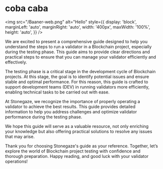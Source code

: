 
# coba caba



<img
  src="/Baaner-web.png"
  alt="Hello"
  style={{
    display: 'block',
    marginLeft: 'auto',
    marginRight: 'auto',
    width: '400px',
    maxWidth: '100%',
    height: 'auto',
  }}
/>



We are excited to present a comprehensive guide designed to help you understand the steps to run a validator in a Blockchain project, especially during the testing phase. This guide aims to provide clear directions and practical steps to ensure that you can manage your validator efficiently and effectively.

The testing phase is a critical stage in the development cycle of Blockchain projects. At this stage, the goal is to identify potential issues and ensure stable and optimal performance. For this reason, this guide is crafted to support development teams (DEV) in running validators more efficiently, enabling technical tasks to be carried out with ease.

At Stonegaze, we recognize the importance of properly operating a validator to achieve the best results. This guide provides detailed information to help you address challenges and optimize validator performance during the testing phase.

We hope this guide will serve as a valuable resource, not only enriching your knowledge but also offering practical solutions to resolve any issues that may arise.

Thank you for choosing Stonegaze's guide as your reference. Together, let’s explore the world of Blockchain project testing with confidence and thorough preparation. Happy reading, and good luck with your validator operations!

